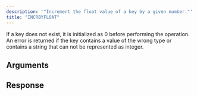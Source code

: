 ```yaml
---
description: '"Increment the float value of a key by a given number."'
title: "INCRBYFLOAT"
---
```

If a key does not exist, it is initialized as 0 before performing the operation. An error is returned if the key contains a value of the wrong type or contains a string that can not be represented as integer.
## Arguments
## Response